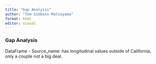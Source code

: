 ```yaml
---
title: "Gap Analysis"
author: "Tom Gibbens-Matsuyama"
format: html
editor: visual
---
```


### Gap Analysis

DataFrame - Source_name: has longitudinal values outside of California, only a couple not a big deal.
